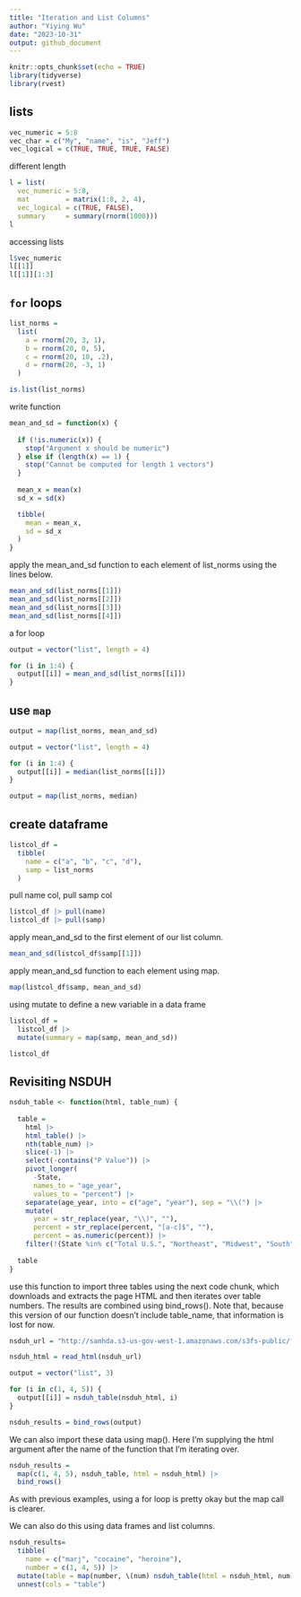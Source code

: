 ```yaml
---
title: "Iteration and List Columns"
author: "Yiying Wu"
date: "2023-10-31"
output: github_document
---
```


```r
knitr::opts_chunk$set(echo = TRUE)
library(tidyverse)
library(rvest)
```

## lists
```r
vec_numeric = 5:8
vec_char = c("My", "name", "is", "Jeff")
vec_logical = c(TRUE, TRUE, TRUE, FALSE)
```

different length
```r
l = list(
  vec_numeric = 5:8,
  mat         = matrix(1:8, 2, 4),
  vec_logical = c(TRUE, FALSE),
  summary     = summary(rnorm(1000)))
l
```

accessing lists
```r
l$vec_numeric
l[[1]]
l[[1]][1:3]
```

## `for` loops
```r
list_norms = 
  list(
    a = rnorm(20, 3, 1),
    b = rnorm(20, 0, 5),
    c = rnorm(20, 10, .2),
    d = rnorm(20, -3, 1)
  )

is.list(list_norms)
```

write function
```r
mean_and_sd = function(x) {
  
  if (!is.numeric(x)) {
    stop("Argument x should be numeric")
  } else if (length(x) == 1) {
    stop("Cannot be computed for length 1 vectors")
  }
  
  mean_x = mean(x)
  sd_x = sd(x)

  tibble(
    mean = mean_x, 
    sd = sd_x
  )
}
```

apply the mean_and_sd function to each element of list_norms using the lines below.

```r
mean_and_sd(list_norms[[1]])
mean_and_sd(list_norms[[2]])
mean_and_sd(list_norms[[3]])
mean_and_sd(list_norms[[4]])
```

a for loop 
```r
output = vector("list", length = 4)

for (i in 1:4) {
  output[[i]] = mean_and_sd(list_norms[[i]])
}
```

## use `map`
```r
output = map(list_norms, mean_and_sd)
```

```r
output = vector("list", length = 4)

for (i in 1:4) {
  output[[i]] = median(list_norms[[i]])
}

output = map(list_norms, median)
```

## create dataframe
```r
listcol_df = 
  tibble(
    name = c("a", "b", "c", "d"),
    samp = list_norms
  )
```

pull name col, pull samp col
```r
listcol_df |> pull(name)
listcol_df |> pull(samp)
```

apply mean_and_sd to the first element of our list column.
```r
mean_and_sd(listcol_df$samp[[1]])
```

apply mean_and_sd function to each element using map.
```r
map(listcol_df$samp, mean_and_sd)
```

using mutate to define a new variable in a data frame
```r
listcol_df = 
  listcol_df |> 
  mutate(summary = map(samp, mean_and_sd))

listcol_df
```

## Revisiting NSDUH
```r
nsduh_table <- function(html, table_num) {
  
  table = 
    html |> 
    html_table() |> 
    nth(table_num) |>
    slice(-1) |> 
    select(-contains("P Value")) |>
    pivot_longer(
      -State,
      names_to = "age_year", 
      values_to = "percent") |>
    separate(age_year, into = c("age", "year"), sep = "\\(") |>
    mutate(
      year = str_replace(year, "\\)", ""),
      percent = str_replace(percent, "[a-c]$", ""),
      percent = as.numeric(percent)) |>
    filter(!(State %in% c("Total U.S.", "Northeast", "Midwest", "South", "West")))
  
  table
}
```

use this function to import three tables using the next code chunk, which downloads and extracts the page HTML and then iterates over table numbers. The results are combined using bind_rows(). Note that, because this version of our function doesn’t include table_name, that information is lost for now.
```r
nsduh_url = "http://samhda.s3-us-gov-west-1.amazonaws.com/s3fs-public/field-uploads/2k15StateFiles/NSDUHsaeShortTermCHG2015.htm"

nsduh_html = read_html(nsduh_url)

output = vector("list", 3)

for (i in c(1, 4, 5)) {
  output[[i]] = nsduh_table(nsduh_html, i)
}

nsduh_results = bind_rows(output)
```

We can also import these data using map(). Here I’m supplying the html argument after the name of the function that I’m iterating over.
```r
nsduh_results = 
  map(c(1, 4, 5), nsduh_table, html = nsduh_html) |> 
  bind_rows()
```

As with previous examples, using a for loop is pretty okay but the map call is clearer.

We can also do this using data frames and list columns.

```r
nsduh_results= 
  tibble(
    name = c("marj", "cocaine", "heroine"),
    number = c(1, 4, 5)) |> 
  mutate(table = map(number, \(num) nsduh_table(html = nsduh_html, num))) |> 
  unnest(cols = "table")

```

